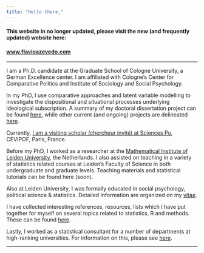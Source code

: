 ```yaml
---
title: "Hello there,"
---
```


#### This website in no longer updated, please visit the new (and frequently updated) website here: 
#### [www.flavioazevedo.com](http://flavioazevedo.com/)

---------------------------

I am a Ph.D. candidate at the Graduate School of Cologne University, a German Excellence center. I am affiliated with Cologne's Center for Comparative Politics and Institute of Sociology and Social Psychology.

In my PhD, I use comparative approaches and latent variable modelling to investigate the dispositional and situational  processes underlying ideological subscription. A summary of my doctoral dissertation project can be found [here](http://flavioazevedo.com/phd), while other current (and ongoing) projects are delineated [here](http://flavioazevedo.com/current).

Currently, [I am a visiting scholar (chercheur invité) at Sciences Po](http://www.cevipof.com/fr/l-equipe/les-chercheurs/chercheurs-invites/bdd/equipe/224), CEVIPOF, Paris, France.

Before my PhD, I worked as a researcher at the [Mathematical Institute of Leiden University](https://www.math.leidenuniv.nl/en/home/), the Netherlands. I also assisted on teaching in a variety of statistics related courses at Leiden’s Faculty of Science in both undergraduate and graduate levels. Teaching materials and statistical tutorials can be found here (soon).

Also at Leiden University, I was formally educated in social psychology, political science & statistics. Detailed information are organized on my [vitae](http://flavioazevedo.com/s/CV.pdf).

I have collected interesting references, resources, lists which I have put together for myself on several topics related to statistics, R and methods. These can be found [here](http://flavioazevedo.com/blog/).

Lastly, I worked as a statistical consultant for a number of departments at high-ranking universities. For information on this, please see [here](http://flavioazevedo.com/statistical-consulting/).

------------------------------